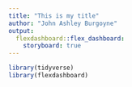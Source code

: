 ```yaml
---
title: "This is my title"
author: "John Ashley Burgoyne"
output: 
  flexdashboard::flex_dashboard:
    storyboard: true
---
```


```r
library(tidyverse)
library(flexdashboard)
```

